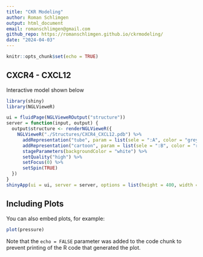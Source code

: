 ```yaml
---
title: "CKR Modeling"
author: Roman Schlimgen
output: html_document
email: romanschlimgen@gmail.com
github_repo: https://romanschlimgen.github.io/ckrmodeling/
date: "2024-04-03"
---
```


```r
knitr::opts_chunk$set(echo = TRUE)
```

## CXCR4 - CXCL12

Interactive model shown below

```r
library(shiny)
library(NGLVieweR)

ui = fluidPage(NGLVieweROutput("structure"))
server = function(input, output) {
  output$structure <- renderNGLVieweR({
    NGLVieweR("./Structures/CXCR4_CXCL12.pdb") %>%
      addRepresentation("tube", param = list(sele = ":A", color = "grey")) %>%
      addRepresentation("cartoon", param = list(sele = ":B", color = "royalblue")) %>%
      stageParameters(backgroundColor = "white") %>%
      setQuality("high") %>%
      setFocus(0) %>%
      setSpin(TRUE)
  })
}
shinyApp(ui = ui, server = server, options = list(height = 400, width = 400))

```


## Including Plots

You can also embed plots, for example:

```r
plot(pressure)
```

Note that the `echo = FALSE` parameter was added to the code chunk to prevent printing of the R code that generated the plot.
